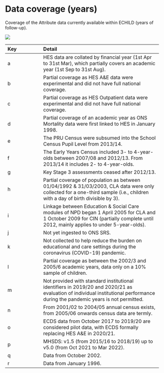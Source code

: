 # Data coverage (years) {#sec-data-coverage}

Coverage of the Attribute data currently available within ECHILD (years of follow-up).

![](static/data-coverage.png){img-alt="Gantt chart showing the years that each ECHILD module is available."}

| Key | Detail                                                                                                                                                                          |
|:----------------|:------------------------------------------------------|
| a   | HES data are collated by financial year (1st Apr to 31st Mar), which partially covers an academic year (1st Sep to 31st Aug).                                                   |
| b   | Partial coverage as HES A&E data were experimental and did not have full national coverage.                                                                                     |
| c   | Partial coverage as HES Outpatient data were experimental and did not have full national coverage.                                                                              |
| d   | Partial coverage of an academic year as ONS Mortality data were first linked to HES in January 1998.                                                                            |
| e   | The PRU Census were subsumed into the School Census Pupil Level from 2013/14.                                                                                                   |
| f   | The Early Years Census included 3- to 4-year-olds between 2007/08 and 2012/13. From 2013/14 it includes 2- to 4-year-olds.                                                      |
| g   | Key Stage 3 assessments ceased after 2012/13.                                                                                                                                   |
| h   | Partial coverage of population as between 01/04/1992 & 31/03/2003, CLA data were only collected for a one-third sample (i.e., children with a day of birth divisible by 3).     |
| i   | Linkage between Education & Social Care modules of NPD began 1 April 2005 for CLA and 1 October 2009 for CIN (partially complete until 2012, mainly applies to under 5-year-olds). |
| j   | Not yet ingested to ONS SRS.                                                                                                                                                    |
| k   | Not collected to help reduce the burden on educational and care settings during the coronavirus (COVID-19) pandemic.                                                            |
| l   | Partial coverage as between the 2002/3 and 2005/6 academic years, data only on a 10% sample of children.                                                                        |
| m   | Not provided with standard institutional identifiers in 2019/20 and 2020/21 as evaluation of individual institutional performance during the pandemic years is not permitted.   |
| n   | From 2001/02 to 2004/05 annual census exists, from 2005/06 onwards census data are termly.                                                                                      |
| o   | ECDS data from October 2017 to 2019/20 are considered pilot data, with ECDS formally replacing HES A&E in 2020/21.                                                              |
| p   | MHSDS: v1.5 (from 2015/16 to 2018/19) up to v5.0 (from Oct 2021 to Mar 2022).                                                                                                   |
| q   | Data from October 2002.                                                                                                                                                         |
| r   | Data from January 1996.                                                                                                                                                         |
